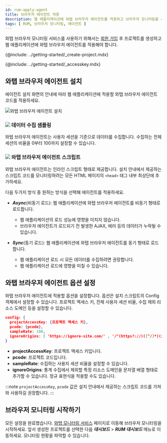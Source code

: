 ```yaml
---
id: rum-apply-agent
title: 브라우저 에이전트 적용
description: 웹 애플리케이션에 와탭 브라우저 에이전트를 적용하고 브라우저 모니터링을 시작하세요.
tags: [ RUM, 브라우저 모니터링, 에이전트 ]
---
```


와탭 브라우저 모니터링 서비스를 사용하기 위해서는 [회원 가입](https://www.whatap.io/ko/signup/) 후 프로젝트를 생성하고 웹 애플리케이션에 와탭 브라우저 에이전트를 적용해야 합니다.

{@include: ../getting-started/_create-project.mdx}

{@include: ../getting-started/_accesskey.mdx}

## 와탭 브라우저 에이전트 설치

에이전트 설치 화면의 안내에 따라 웹 애플리케이션에 적용할 와탭 브라우저 에이전트 코드를 적용하세요.

![와탭 브라우저 에이전트 설치](/img/rum-apply-agent.png)

### ![](/img/number-01.png) 데이터 수집 샘플링

와탭 브라우저 에이전트는 사용자 세션을 기준으로 데이터를 수집합니다. 수집하는 전체 세션의 비율을 0부터 100까지 설정할 수 있습니다.

### ![](/img/number-02.png) 와탭 브라우저 에이전트 스크립트

와탭 브라우저 에이전트는 인라인 스크립트 형태로 제공합니다. 설치 안내에서 제공하는 스크립트 코드를 모니터링하려는 모든 HTML 페이지의 `<head>` 태그 내부 최상단에 추가하세요.

다음 두가지 방식 중 원하는 방식을 선택해 에이전트를 적용하세요.

- ***Async***(비동기 로드): 웹 애플리케이션에 와탭 브라우저 에이전트를 비동기 형태로 로드합니다. 
  * 웹 애플리케이션의 로드 성능에 영향을 미치지 않습니다. 
  * 브라우저 에이전트가 로드되기 전 발생한 AJAX, 에러 등의 데이터가 누락될 수 있습니다.
    
- ***Sync***(동기 로드): 웹 애플리케이션에 와탭 브라우저 에이전트를 동기 형태로 로드합니다.
  * 웹 애플리케이션 로드 시 모든 데이터를 수집하려면 권장합니다. 
  * 웹 애플리케이션 로드에 영향을 미칠 수 있습니다.

## 와탭 브라우저 에이전트 옵션 설정

와탭 브라우저 에이전트에 적용할 옵션을 설정합니다. 옵션은 설치 스크립트의 Config 객체에서 설정할 수 있습니다. 프로젝트 액세스 키, 전체 사용자 세션 비율, 수집 제외 리소스 도메인 등을 설정할 수 있습니다.

```json title='config 예시' showLineNumbers
config: {
  projectAccessKey: {프로젝트 액세스 키},
  pcode: {pcode},
  sampleRate: 100,
  ignoreOrigins: [ 'https://ignore-site.com/' , '/^(https?://)([^/]*)(ignore-site.io)(/)(.*)/i' ],
}
```

* **projectAccessKey**: 프로젝트 액세스 키입니다.
* **pcode**: 프로젝트 코드입니다.
* **sampleRate**: 수집하는 사용자 세션 비율을 설정할 수 있습니다.
* **ignoreOrigins**: 통계 수집에서 제외할 특정 리소스 도메인을 문자열 배열 형태로 추가할 수 있습니다. 정규 표현식을 적용할 수도 있습니다.

:::note
`projectAccessKey`, `pcode` 값은 설치 안내에서 제공하는 스크립트 코드를 가져와 사용하길 권장합니다.
:::

## 브라우저 모니터링 시작하기

모든 설정을 완료했습니다. [와탭 모니터링 서비스](https://service.whatap.io) 페이지로 이동해 브라우저 모니터링을 시작하세요. 앞서 생성한 프로젝트를 선택한 다음 ***대시보드*** > ***RUM 대시보드*** 메뉴로 이동하세요. 모니터링 현황을 파악할 수 있습니다.
